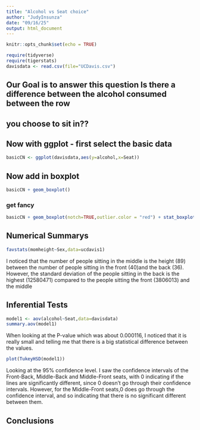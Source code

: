 ```yaml
---
title: "Alcohol vs Seat choice"
author: "JudyInsunza"
date: "09/16/25"
output: html_document
---
```


```r
knitr::opts_chunk$set(echo = TRUE)
```

```r
require(tidyverse)
require(tigerstats)
davisdata <- read.csv(file="UCDavis.csv")
```
## Our Goal is to answer this question Is there a difference between the alcohol consumed between the row
## you choose to sit in??

## Now with ggplot - first select the basic data

```r
basicCN <- ggplot(davisdata,aes(y=alcohol,x=Seat))
```
## Now add in boxplot

```r
basicCN + geom_boxplot()
```
  
  
### get fancy  

```r
basicCN + geom_boxplot(notch=TRUE,outlier.color = "red") + stat_boxplot(geom ='errorbar') + labs(title="Fancy notch boxplot \n with 2 lines")
```


## Numerical Summarys 
```r
favstats(momheight~Sex,data=ucdavis1)
```
I noticed that the number of people sitting in the middle is the height (89) between the number of people sitting in the front (40)and the back (36). However, the standard deviation of the people sitting in the back is the highest (12580471) compared to the people sitting the front (3806013) and the middle

## Inferential Tests


```r
model1 <- aov(alcohol~Seat,data=davisdata)
summary.aov(model1)
```

When looking at the P-value which was about 0.000116, I noticed that it is really small and telling me that there is a big statistical difference between the values. 

```r
plot(TukeyHSD(model1))
```

Looking at the 95% confidence level. I saw the confidence intervals of the Front-Back, Middle-Back and Middle-Front seats, with 0 indicating if the lines are significantly different, since 0 doesn't go through their confidence intervals. However, for the Middle-Front seats,0 does go through the confidence interval, and so indicating that there is no significant different between them.  
  

## Conclusions





